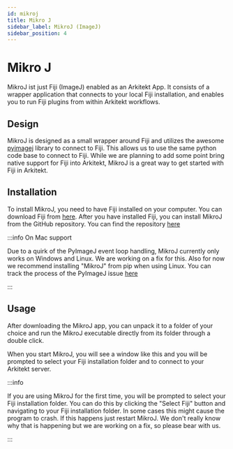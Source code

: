 ```yaml
---
id: mikroj
title: Mikro J
sidebar_label: MikroJ (ImageJ)
sidebar_position: 4
---
```



# Mikro J 

MikroJ ist just Fiji (ImageJ) enabled as an Arkitekt App. It consists of a wrapper application that connects to your local Fiji installation,
and enables you to run Fiji plugins from within Arkitekt workflows.

## Design

MikroJ is designed as a small wrapper around Fiji and utilizes the awesome [pyimagej](https://imagej.net/scripting/pyimagej) library to connect to Fiji. This allows us to use the same python code base to connect to Fiji. While we are planning
to add some point bring native support for Fiji into Arkitekt, MikroJ is a great way to get started with Fiji in Arkitekt.

## Installation

To install MikroJ, you need to have Fiji installed on your computer. You can download Fiji from [here](https://imagej.net/Fiji/Downloads).
After you have installed Fiji, you can install MikroJ from the GitHub repository. You can find the repository [here](
    https://github.com/arkitektio-apps/mikroj
)

<FijiGrid/>

:::info On Mac support

Due to a quirk of the PyImageJ event loop handling, MikroJ currently only works on Windows and Linux. We are working on a fix for this.
Also for now we recommend installing "MikroJ" from pip when using Linux. You can track the process of the PyImageJ issue [here](https://github.com/imagej/pyimagej/issues/298)

:::

## Usage

After downloading the MikroJ app, you can unpack it to a folder of your choice and run the MikroJ executable directly from its folder through
a double click.

When you start MikroJ, you will see a window like this and you will be prompted to select your
Fiji installation folder and to connect to your Arkitekt server.


:::info

If you are using MikroJ for the first time, you will be prompted to select your Fiji installation folder. You can do this by clicking the "Select Fiji" button and navigating to your Fiji installation folder.
In some cases this might cause the program to crash. If this happens just restart MikroJ. We don't really know why that is happening but we are working on a fix, so please bear with us.

:::
